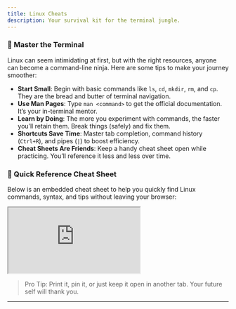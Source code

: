 ```yaml
---
title: Linux Cheats
description: Your survival kit for the terminal jungle.
---
```


### 🐧 Master the Terminal

Linux can seem intimidating at first, but with the right resources, anyone can become a command-line ninja. Here are some tips to make your journey smoother:

- **Start Small**: Begin with basic commands like `ls`, `cd`, `mkdir`, `rm`, and `cp`. They are the bread and butter of terminal navigation.  
- **Use Man Pages**: Type `man <command>` to get the official documentation. It’s your in-terminal mentor.  
- **Learn by Doing**: The more you experiment with commands, the faster you’ll retain them. Break things (safely) and fix them.  
- **Shortcuts Save Time**: Master tab completion, command history (`Ctrl+R`), and pipes (`|`) to boost efficiency.  
- **Cheat Sheets Are Friends**: Keep a handy cheat sheet open while practicing. You’ll reference it less and less over time.

### 📝 Quick Reference Cheat Sheet

Below is an embedded cheat sheet to help you quickly find Linux commands, syntax, and tips without leaving your browser:

<iframe
title="Linux Commands Cheat Sheet"
className="mt-4 w-full h-[400px] rounded-lg"
src="https://linux-commands.labex.io"
allowFullScreen>
</iframe>

> Pro Tip: Print it, pin it, or just keep it open in another tab. Your future self will thank you.

---